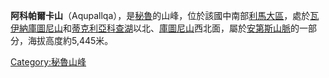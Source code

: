 {{Coord|12|13|27|S|75|59|28|W|display=title}}

'''阿科帕爾卡山'''（Aqupallqa），是[[秘魯|秘魯]]的山峰，位於該國中南部[[利馬大區|利馬大區]]，處於[[瓦伊納庫圖尼山|瓦伊納庫圖尼山]]和[[蒂克利亞科查湖|蒂克利亞科查湖]]以北、[[庫圖尼山|庫圖尼山]]西北面，屬於[[安第斯山脈|安第斯山脈]]的一部分，海拔高度約5,445米。

{{Peru-geo-stub}}
[[Category:秘魯山峰|Category:秘魯山峰]]